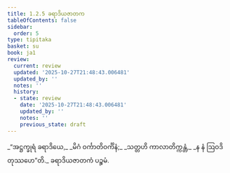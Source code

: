 ```yaml
---
title: 1.2.5 ခရာဒိယဇာတက
tableOfContents: false
sidebar:
  order: 5
type: tipitaka
basket: su
book: ja1
review:
  current: review
  updated: '2025-10-27T21:48:43.006481'
  updated_by: ''
  notes: ''
  history:
  - state: review
    date: '2025-10-27T21:48:43.006481'
    updated_by: ''
    notes: ''
    previous_state: draft
---
```



<ReviewStatus review={frontmatter.review} showDetails={true} />

<HypothesisAnnotation frontmatter={frontmatter} />

<DynamicBreadcrumb />

<Division number="15" book="ja1" e="ch" v="22" p="4">

<Paragraph number="32" type="verses" book="ja1">
_“အဋ္ဌက္ခုရံ ခရာဒိယေ,_  
_မိဂံ ဝင်္ကာတိဝင်္ကိနံ;_  
_သတ္တဟိ ကာလာတိက္ကန္တံ,_  
_န နံ ဩဝဒိတုဿဟေ”တိ._  


</Paragraph>
</Division>

<Paragraph number="33" type="center" book="ja1">
ခရာဒိယဇာတကံ ပဉ္စမံ.
</Paragraph>
